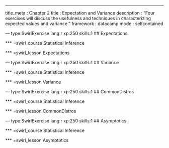 ---
title_meta  : Chapter 2
title       : Expectation and Variance
description : "Four exercises will discuss the usefulness and techniques in characterizing expected values and variance."
framework   : datacamp
mode        : selfcontained

--- type:SwirlExercise lang:r xp:250 skills:1
## Expectations

*** =swirl_course
Statistical Inference

*** =swirl_lesson
Expectations

--- type:SwirlExercise lang:r xp:250 skills:1
## Variance

*** =swirl_course
Statistical Inference

*** =swirl_lesson
Variance

--- type:SwirlExercise lang:r xp:250 skills:1
## CommonDistros

*** =swirl_course
Statistical Inference

*** =swirl_lesson
CommonDistros

--- type:SwirlExercise lang:r xp:250 skills:1
## Asymptotics

*** =swirl_course
Statistical Inference

*** =swirl_lesson
Asymptotics